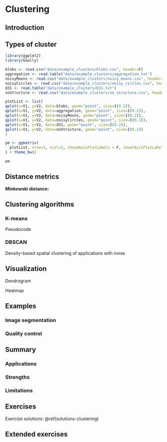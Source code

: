 # Clustering

<!-- Matt -->

<!-- http://www.madgroup.path.cam.ac.uk/microarraysummary.shtml -->

## Introduction

## Types of cluster

```r
library(ggplot2)
library(GGally)

blobs <- read.csv("data/example_clusters/blobs.csv", header=F)
aggregation <- read.table("data/example_clusters/aggregation.txt")
noisyMoons <- read.csv("data/example_clusters/noisy_moons.csv", header=F)
noisyCircles <- read.csv("data/example_clusters/noisy_circles.csv", header=F)
d31 <- read.table("data/example_clusters/D31.txt")
noStructure <- read.csv("data/example_clusters/no_structure.csv", header=F)

plotList <- list(
qplot(x=V1, y=V2, data=blobs, geom="point", size=I(0.2)),
qplot(x=V1, y=V2, data=aggregation, geom="point", size=I(0.2)),
qplot(x=V1, y=V2, data=noisyMoons, geom="point", size=I(0.2)),
qplot(x=V1, y=V2, data=noisyCircles, geom="point", size=I(0.2)),
qplot(x=V1, y=V2, data=d31, geom="point", size=I(0.2)),
qplot(x=V1, y=V2, data=noStructure, geom="point", size=I(0.2))
)

pm <- ggmatrix(
  plotList, nrow=3, ncol=2, showXAxisPlotLabels = F, showYAxisPlotLabels = F
) + theme_bw()

pm
```

## Distance metrics


**Minkowski distance:**
\begin{equation}
  distance\left(x,y,p\right)=\left(\sum_{i=1}^{n} abs(x_i-y_i)^p\right)^{1/p}
  (\#eq:minkowski)
\end{equation}

## Clustering algorithms


### K-means

Pseudocode

### DBSCAN
Density-based spatial clustering of applications with noise


## Visualization
Dendrogram

Heatmap

## Examples

### Image segmentation

### Quality control


## Summary

### Applications

### Strengths

### Limitations


## Exercises


Exercise solutions: \@ref(solutions-clustering)

## Extended exercises


